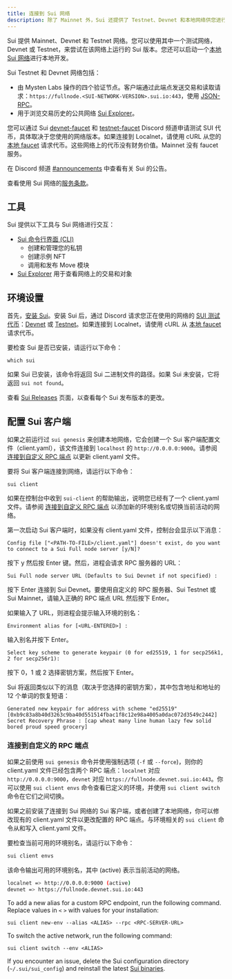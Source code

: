```yaml
---
title: 连接到 Sui 网络
description: 除了 Mainnet 外，Sui 还提供了 Testnet、Devnet 和本地网络供您进行开发。您还可以配置自定义的 RPC 端点。
---
```


Sui 提供 Mainnet、Devnet 和 Testnet 网络。您可以使用其中一个测试网络，Devnet 或 Testnet，来尝试在该网络上运行的 Sui 版本。您还可以启动一个[本地 Sui 网络](./local-network.mdx)进行本地开发。

Sui Testnet 和 Devnet 网络包括：

- 由 Mysten Labs 操作的四个验证节点。客户端通过此端点发送交易和读取请求：`https://fullnode.<SUI-NETWORK-VERSION>.sui.io:443`，使用 [JSON-RPC](/references/sui-api/json-rpc-format.mdx)。
- 用于浏览交易历史的公共网络 [Sui Explorer](https://suiexplorer.com/)。

您可以通过 Sui [devnet-faucet](https://discordapp.com/channels/916379725201563759/971488439931392130) 和 [testnet-faucet](https://discord.com/channels/916379725201563759/1037811694564560966) Discord 频道申请测试 SUI 代币，具体取决于您使用的网络版本。如果连接到 Localnet，请使用 cURL 从您的 [本地 faucet](./local-network.mdx#use-the-local-faucet) 请求代币。这些网络上的代币没有财务价值。Mainnet 没有 faucet 服务。

在 Discord 频道 [#announcements](https://discord.com/channels/916379725201563759/925109817834631189) 中查看有关 Sui 的公告。

查看使用 Sui 网络的[服务条款](https://sui.io/terms/)。

## 工具

Sui 提供以下工具与 Sui 网络进行交互：

- [Sui 命令行界面 (CLI)](/references/cli/client.mdx)
  - 创建和管理您的私钥
  - 创建示例 NFT
  - 调用和发布 Move 模块
- [Sui Explorer](https://github.com/MystenLabs/sui/blob/main/apps/explorer/README.md) 用于查看网络上的交易和对象

## 环境设置

首先，[安装 Sui](./sui-install.mdx#install-binaries)。安装 Sui 后，通过 Discord 请求您正在使用的网络的 [SUI 测试代币](#request-gas-tokens)：[Devnet](https://discordapp.com/channels/916379725201563759/971488439931392130) 或 [Testnet](https://discord.com/channels/916379725201563759/1037811694564560966)。如果连接到 Localnet，请使用 cURL 从 [本地 faucet](./local-network.mdx#use-the-local-faucet) 请求代币。

要检查 Sui 是否已安装，请运行以下命令：

```shell
which sui
```

如果 Sui 已安装，该命令将返回 Sui 二进制文件的路径。如果 Sui 未安装，它将返回 `sui not found`。

查看 [Sui Releases](https://github.com/MystenLabs/sui/releases) 页面，以查看每个 Sui 发布版本的更改。

## 配置 Sui 客户端

如果之前运行过 `sui genesis` 来创建本地网络，它会创建一个 Sui 客户端配置文件（client.yaml），该文件连接到 `localhost` 的 `http://0.0.0.0:9000`。请参阅 [连接到自定义 RPC 端点](#connect-to-a-custom-rpc-endpoint) 以更新 client.yaml 文件。

要将 Sui 客户端连接到网络，请运行以下命令：

```shell
sui client
```

如果在控制台中收到 `sui-client` 的帮助输出，说明您已经有了一个 client.yaml 文件。请参阅 [连接到自定义 RPC 端点](#connect-to-a-custom-rpc-endpoint) 以添加新的环境别名或切换当前活动的网络。

第一次启动 Sui 客户端时，如果没有 client.yaml 文件，控制台会显示以下消息：

```
Config file ["<PATH-TO-FILE>/client.yaml"] doesn't exist, do you want to connect to a Sui Full node server [y/N]?
```

按下 y 然后按 Enter 键。然后，进程会请求 RPC 服务器的 URL：

```
Sui Full node server URL (Defaults to Sui Devnet if not specified) :
```

按下 Enter 连接到 Sui Devnet。要使用自定义的 RPC 服务器、Sui Testnet 或 Sui Mainnet，请输入正确的 RPC 端点 URL 然后按下 Enter。

如果输入了 URL，则进程会提示输入环境的别名：

```
Environment alias for [<URL-ENTERED>] :
```

输入别名并按下 Enter。

```
Select key scheme to generate keypair (0 for ed25519, 1 for secp256k1, 2 for secp256r1):
```

按下 0，1 或 2 选择密钥方案，然后按下 Enter。

Sui 将返回类似以下的消息（取决于您选择的密钥方案），其中包含地址和地址的 12 个单词的恢复短语：

```
Generated new keypair for address with scheme "ed25519" [0xb9c83a8b40d3263c9ba40d551514fbac1f8c12e98a4005a0dac072d3549c2442]
Secret Recovery Phrase : [cap wheat many line human lazy few solid bored proud speed grocery]
```

### 连接到自定义的 RPC 端点

如果之前使用 `sui genesis` 命令并使用强制选项 (`-f` 或 `--force`)，则你的 client.yaml 文件已经包含两个 RPC 端点：`localnet` 对应 `http://0.0.0.0:9000`，`devnet` 对应 `https://fullnode.devnet.sui.io:443`。你可以使用 `sui client envs` 命令查看已定义的环境，并使用 `sui client switch` 命令在它们之间切换。

如果之前安装了连接到 Sui 网络的 Sui 客户端，或者创建了本地网络，你可以修改现有的 client.yaml 文件以更改配置的 RPC 端点。与环境相关的 `sui client` 命令从和写入 client.yaml 文件。

要检查当前可用的环境别名，请运行以下命令：

```sh
sui client envs
```

该命令输出可用的环境别名，其中 (active) 表示当前活动的网络。

```sh
localnet => http://0.0.0.0:9000 (active)
devnet => https://fullnode.devnet.sui.io:443
```

To add a new alias for a custom RPC endpoint, run the following command. Replace values in `<` `>` with values for your installation:

```shell
sui client new-env --alias <ALIAS> --rpc <RPC-SERVER-URL>
```

To switch the active network, run the following command:

```shell
sui client switch --env <ALIAS>
```

If you encounter an issue, delete the Sui configuration directory (`~/.sui/sui_config`) and reinstall the latest [Sui binaries](./sui-install.mdx#install-sui-binaries).

